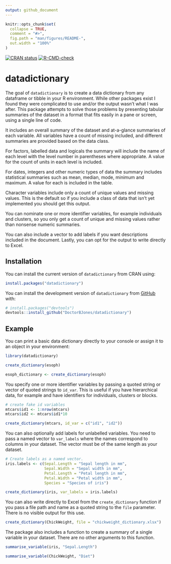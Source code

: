 ```yaml
---
output: github_document
---
```


```r
knitr::opts_chunk$set(
  collapse = TRUE,
  comment = "#>",
  fig.path = "man/figures/README-",
  out.width = "100%"
)
```

 <!-- badges: start -->
 [![CRAN status](https://www.r-pkg.org/badges/version/datadictionary)](https://cran.r-project.org/package=datadictionary)
 [![R-CMD-check](https://github.com/DoctorBJones/datadictionary/actions/workflows/R-CMD-check.yaml/badge.svg)](https://github.com/DoctorBJones/datadictionary/actions/workflows/R-CMD-check.yaml)
  <!-- badges: end -->

# datadictionary

The goal of `datadictionary` is to create a data dictionary from any dataframe or tibble in your R environment. While other packages exist I found they were complicated to use and/or the output wasn't what I was after. This package attempts to solve those problems by presenting tabular summaries of the dataset in a format that fits easily in a pane or screen, using a single line of code. 

It includes an overall summary of the dataset and at-a-glance summaries of each variable. All variables have a count of missing included, and different summaries are provided based on the data class.

For factors, labelled data and logicals the summary will include the name of each level with the level number in parentheses where appropriate. A value for the count of units in each level is included. 

For dates, integers and other numeric types of data the summary includes statistical summaries such as mean, median, mode, minimum and maximum. A value for each is included in the table. 

Character variables include only a count of unique values and missing values. This is the default so if you include a class of data that isn't yet implemented you should get this output.

You can nominate one or more identifier variables, for example individuals and clusters, so you only get a count of unique and missing values rather than nonsense numeric summaries. 

You can also include a vector to add labels if you want descriptions included in the document. Lastly, you can opt for the output to write directly to Excel.


## Installation

You can install the current version of `datadictionary` from CRAN using:

``` r
install.packages("datadictionary")
```

You can install the development version of `datadictionary` from [GitHub](https://github.com/) with:

``` r
# install.packages("devtools")
devtools::install_github("DoctorBJones/datadictionary")
```

## Example

You can print a basic data dictionary directly to your console or assign it to an object in your environment:

```r
library(datadictionary)

create_dictionary(esoph)

esoph_dictionary <- create_dictionary(esoph)
```


You specify one or more identifier variables by passing a quoted string or vector of quoted strings to `id_var`. This is useful if you have hierarchical data, for example and have identifiers for individuals, clusters or blocks.

```r

# create fake id variables
mtcars$id1 <- 1:nrow(mtcars)
mtcars$id2 <- mtcars$id1*10

create_dictionary(mtcars, id_var = c("id1", "id2"))

```
You can also optionally add labels for unlabelled variables. You need to pass a named vector  to `var_labels` where the names 
correspond to columns in your dataset. The vector must be of the same length as your dataset.

```r

# Create labels as a named vector. 
iris.labels <- c(Sepal.Length = "Sepal length in mm",
                 Sepal.Width = "Sepal width in mm",
                 Petal.Length = "Petal length in mm",
                 Petal.Width = "Petal width in mm",
                 Species = "Species of iris")

create_dictionary(iris, var_labels = iris.labels)
```

You can also write directly to Excel from the `create_dictionary` function if you pass a file path and name as a quoted string to the `file` parameter. There is no visible output for this use.

```r

create_dictionary(ChickWeight, file = "chickweight_dictionary.xlsx")

```

The package also includes a function to create a summary of a single variable in your dataset. There are no other arguments to this function.
```r

summarise_variable(iris, "Sepal.Length")

summarise_variable(ChickWeight, "Diet")
```
